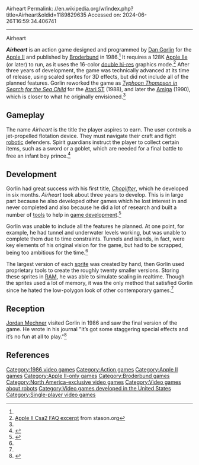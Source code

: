 Airheart
Permalink: //en.wikipedia.org/w/index.php?title=Airheart&oldid=1189829635
Accessed on: 2024-06-26T16:59:34.406741



------
Airheart
{{Short description|1986 video game}}
{{Infobox video game
| title        = 
| image        = Airheart box art.jpg
| caption      = 
| developer    =
| designer      = [[Dan Gorlin]]<ref name=giantlist/>
| publisher    = [[Broderbund]]
| released     = {{vgrelease|NA|1986<ref>[http://www.gamefaqs.com/appleii/637891-airheart/data ''Airheart'' release information] at [[GameFAQs]]</ref>}}
| genre        = [[Action video game|Action]]
| modes        = [[Single-player video game|Single-player]]
| platforms    = [[Apple II series|Apple II]]
| engine       =
}}

'''''Airheart''''' is an action game designed and programmed by [[Dan Gorlin]] for the [[Apple II series|Apple II]] and published by [[Broderbund]] in 1986.<ref name="giantlist"/> It requires a 128K [[Apple IIe]] (or later) to run, as it uses the 16-color [[Apple IIe#Specifications|double hi-res]] graphics mode.<ref>[http://stason.org/TULARC/pc/apple2/faq/11-004-What-are-some-games-in-double-hires.html Apple II Csa2 FAQ excerpt] from stason.org</ref> After three years of development, the game was technically advanced at its time of release, using scaled sprites for 3D effects, but did not include all of the planned features. Gorlin reworked the game as ''[[Typhoon Thompson|Typhoon Thompson in Search for the Sea Child]]'' for the [[Atari ST]] (1988), and later the [[Amiga]] (1990), which is closer to what he originally envisioned.<ref name="halcyon" />

==Gameplay==
The name ''Airheart'' is the title the player aspires to earn.  The user controls a jet-propelled flotation device. They must navigate their craft and fight [[robot]]ic defenders. Spirit guardians instruct the player to collect certain items, such as a sword or a goblet, which are needed for a final battle to free an infant boy prince.<ref name="moby">{{MobyGames|id=/airheart|name=''Airheart''}}</ref> 

==Development==
Gorlin had great success with his first title, ''[[Choplifter]]'', which he developed in six months. ''Airheart'' took about three years to develop.  This is in large part because he also developed other games which he lost interest in and never completed and also because he did a lot of research and built a number of [[Game development tool|tools]] to help in [[game development]].<ref name="halcyon">{{cite web|last1=Hague|first1=James|title=Halcyon Days: Interviews with Classic Computer and Video Game Programmers|url=https://www.dadgum.com/halcyon/BOOK/GORLIN.HTM|date=1997}}</ref>

Gorlin was unable to include all the features he planned. At one point, for example, he had tunnel and underwater levels working, but was unable to complete them due to time constraints.  Tunnels and islands, in fact, were key elements of his original vision for the game, but had to be scrapped, being too ambitious for the time.<ref name="halcyon" />

The largest version of each [[sprite (computer graphics)|sprite]] was created by hand, then Gorlin used proprietary tools to create the roughly twenty smaller versions.  Storing these sprites in [[Random-access memory|RAM]], he was able to simulate scaling in realtime. Though the sprites used a lot of memory, it was the only method that satisfied Gorlin since he hated the low-polygon look of other contemporary games.<ref name="halcyon" />

==Reception==
[[Jordan Mechner]] visited Gorlin in 1986 and saw the final version of the game. He wrote in his journal "It’s got some staggering special effects and it’s no 
fun at all to play."<ref>{{cite book|last1=Mechner|first1=Jordan|title=The Making of Prince of Persial Journals 1985-1993|date=December 22, 2011|isbn=978-1468093650}}</ref>

==References==
{{reflist|refs=
<ref name="giantlist">{{cite web|title=The Giant List of Classic Game Programmers|url=https://dadgum.com/giantlist/ |last1=Hague |first1=James}}</ref>
}}

[[Category:1986 video games]]
[[Category:Action games]]
[[Category:Apple II games]]
[[Category:Apple II-only games]]
[[Category:Broderbund games]]
[[Category:North America-exclusive video games]]
[[Category:Video games about robots]]
[[Category:Video games developed in the United States]]
[[Category:Single-player video games]]